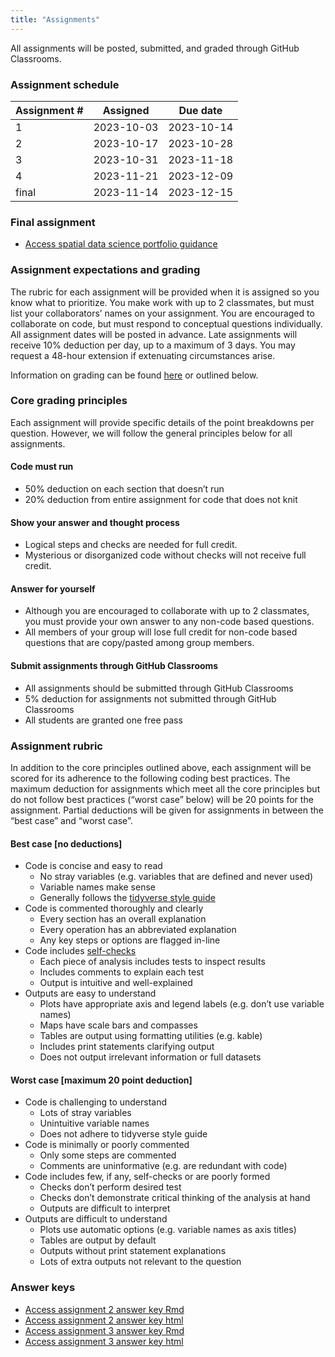 ```yaml
---
title: "Assignments"
---
```


All assignments will be posted, submitted, and graded through GitHub Classrooms. 

### Assignment schedule

| Assignment #| Assigned   | Due date   |
|---|------------|------------|
| 1 | 2023-10-03 | 2023-10-14 |
| 2 | 2023-10-17 | 2023-10-28 |
| 3 | 2023-10-31 | 2023-11-18 |
| 4 | 2023-11-21 | 2023-12-09 |
| final | 2023-11-14 | 2023-12-15 |

### Final assignment
- [Access spatial data science portfolio guidance](assignments/portfolio-guidance.pdf)

### Assignment expectations and grading

The rubric for each assignment will be provided when it is assigned so you know what to prioritize. You make work with up to 2 classmates, but must list your collaborators’ names on your assignment. You are encouraged to collaborate on code, but must respond to conceptual questions individually. All assignment dates will be posted in advance. Late assignments will receive 10% deduction per day, up to a maximum of 3 days. You may request a 48-hour extension if extenuating circumstances arise. 

Information on grading can be found [here](assignment-rubric.pdf) or outlined below.

### Core grading principles

Each assignment will provide specific details of the point breakdowns per question. However, we will follow the general principles below for all assignments.

#### Code must run
* 50% deduction on each section that doesn’t run
* 20% deduction from entire assignment for code that does not knit

#### Show your answer and thought process
* Logical steps and checks are needed for full credit. 
* Mysterious or disorganized code without checks will not receive full credit.

#### Answer for yourself
* Although you are encouraged to collaborate with up to 2 classmates, you must provide your own answer to any non-code based questions.
* All members of your group will lose full credit for non-code based questions that are copy/pasted among group members.

#### Submit assignments through GitHub Classrooms
* All assignments should be submitted through GitHub Classrooms
* 5% deduction for assignments not submitted through GitHub Classrooms
* All students are granted one free pass

### Assignment rubric
In addition to the core principles outlined above, each assignment will be scored for its adherence to the following coding best practices. The maximum deduction for assignments which meet all the core principles but do not follow best practices (“worst case” below) will be 20 points for the assignment. Partial deductions will be given for assignments in between the “best case” and “worst case”.

#### Best case [no deductions]
* Code is concise and easy to read
  * No stray variables (e.g. variables that are defined and never used)
  * Variable names make sense
  * Generally follows the [tidyverse style guide](https://style.tidyverse.org/index.html)
* Code is commented thoroughly and clearly
  * Every section has an overall explanation
  * Every operation has an abbreviated explanation
  * Any key steps or options are flagged in-line
* Code includes [self-checks](assignments/self-check-template.html)
  * Each piece of analysis includes tests to inspect results
  * Includes comments to explain each test
  * Output is intuitive and well-explained
* Outputs are easy to understand
  * Plots have appropriate axis and legend labels (e.g. don’t use variable names) 
  * Maps have scale bars and compasses
  * Tables are output using formatting utilities (e.g. kable)
  * Includes print statements clarifying output
  * Does not output irrelevant information or full datasets
  
#### Worst case [maximum 20 point deduction]
* Code is challenging to understand
  * Lots of stray variables
  * Unintuitive variable names
  * Does not adhere to tidyverse style guide
* Code is minimally or poorly commented
  * Only some steps are commented
  * Comments are uninformative (e.g. are redundant with code)
* Code includes few, if any, self-checks or are poorly formed
  * Checks don’t perform desired test
  * Checks don’t demonstrate critical thinking of the analysis at hand
  * Outputs are difficult to interpret
* Outputs are difficult to understand 
  * Plots use automatic options (e.g. variable names as axis titles)
  * Tables are output by default
  * Outputs without print statement explanations
  * Lots of extra outputs not relevant to the question



### Answer keys
-   [Access assignment 2 answer key Rmd](assignments/assignment2-rubric.Rmd)\
-   [Access assignment 2 answer key html](assignments/assignment2-rubric.html)\
-   [Access assignment 3 answer key Rmd](assignments/assignment3-rubric.Rmd)\ 
-   [Access assignment 3 answer key html](assignments/assignment3-rubric.html)\ 
<!-- -   [Access assignment 4 rubric Rmd](assignments/assignment4-rubric.Rmd)\ -->
<!-- -   [Access assignment 4 rubric html](assignments/assignment4-rubric.html) -->
